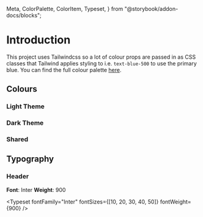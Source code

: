   Meta,
  ColorPalette,
  ColorItem,
  Typeset,
} from "@storybook/addon-docs/blocks";


<Meta title="Introduction" />

# Introduction

This project uses Tailwindcss so a lot of colour props are passed in as CSS classes that
Tailwind applies styling to i.e. `text-blue-500` to use the primary blue. You can find the
full colour palette [here](https://tailwindcss.com/docs/customizing-colors/#default-color-palette).

## Colours

### Light Theme

<ColorPalette>
  <ColorItem
    title="theme.color.background"
    subtitle="White"
    colors={"#D7E3FC"}
  />
  <ColorItem
    title="theme.color.text"
    subtitle="Black"
    colors={"#D7E3FC"}
  />
  <ColorItem
    title="theme.color.header"
    subtitle="Grey"
    colors={"#D7E3FC"}
  />
</ColorPalette>

### Dark Theme

<ColorPalette>
  <ColorItem
    title="theme.color.background"
    subtitle="White"
    colors={"#D7E3FC"}
  />
  <ColorItem
    title="theme.color.text"
    subtitle="White"
    colors={"#D7E3FC"}
  />
  <ColorItem
    title="theme.color.header"
    subtitle="Grey"
    colors={"#D7E3FC"}
  />
</ColorPalette>

### Shared

<ColorPalette>
  <ColorItem
    title="theme.color.primary"
    subtitle="Blue"
    colors={"#D7E3FC"}
  />
  <ColorItem
    title="theme.color.secondary"
    subtitle="Orange"
    colors={"#D7E3FC"}
  />
  <ColorItem
    title="theme.color.tertiary"
    subtitle="Grey"
    colors={"#D7E3FC"}
  />

</ColorPalette>

## Typography

### Header

**Font**: Inter
**Weight**: 900

<Typeset fontFamily="Inter" fontSizes={[10, 20, 30, 40, 50]} fontWeight={900} />
